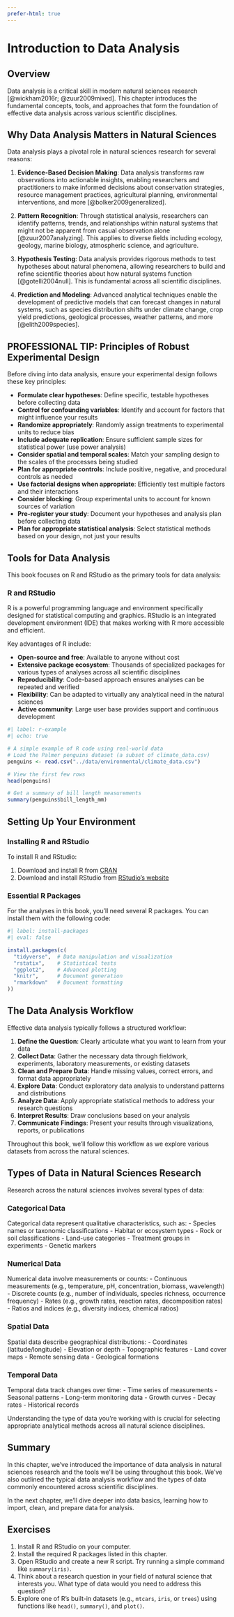 ```yaml
---
prefer-html: true
---
```


# Introduction to Data Analysis

## Overview

Data analysis is a critical skill in modern natural sciences research [@wickham2016r; @zuur2009mixed]. This chapter introduces the fundamental concepts, tools, and approaches that form the foundation of effective data analysis across various scientific disciplines.

## Why Data Analysis Matters in Natural Sciences

Data analysis plays a pivotal role in natural sciences research for several reasons:

1. **Evidence-Based Decision Making**: Data analysis transforms raw observations into actionable insights, enabling researchers and practitioners to make informed decisions about conservation strategies, resource management practices, agricultural planning, environmental interventions, and more [@bolker2009generalized].

2. **Pattern Recognition**: Through statistical analysis, researchers can identify patterns, trends, and relationships within natural systems that might not be apparent from casual observation alone [@zuur2007analyzing]. This applies to diverse fields including ecology, geology, marine biology, atmospheric science, and agriculture.

3. **Hypothesis Testing**: Data analysis provides rigorous methods to test hypotheses about natural phenomena, allowing researchers to build and refine scientific theories about how natural systems function [@gotelli2004null]. This is fundamental across all scientific disciplines.

4. **Prediction and Modeling**: Advanced analytical techniques enable the development of predictive models that can forecast changes in natural systems, such as species distribution shifts under climate change, crop yield predictions, geological processes, weather patterns, and more [@elith2009species].

::: {.callout-tip}
## PROFESSIONAL TIP: Principles of Robust Experimental Design

Before diving into data analysis, ensure your experimental design follows these key principles:

- **Formulate clear hypotheses**: Define specific, testable hypotheses before collecting data
- **Control for confounding variables**: Identify and account for factors that might influence your results
- **Randomize appropriately**: Randomly assign treatments to experimental units to reduce bias
- **Include adequate replication**: Ensure sufficient sample sizes for statistical power (use power analysis)
- **Consider spatial and temporal scales**: Match your sampling design to the scales of the processes being studied
- **Plan for appropriate controls**: Include positive, negative, and procedural controls as needed
- **Use factorial designs when appropriate**: Efficiently test multiple factors and their interactions
- **Consider blocking**: Group experimental units to account for known sources of variation
- **Pre-register your study**: Document your hypotheses and analysis plan before collecting data
- **Plan for appropriate statistical analysis**: Select statistical methods based on your design, not just your results
:::

## Tools for Data Analysis

This book focuses on R and RStudio as the primary tools for data analysis:

### R and RStudio

R is a powerful programming language and environment specifically designed for statistical computing and graphics. RStudio is an integrated development environment (IDE) that makes working with R more accessible and efficient.

Key advantages of R include:

- **Open-source and free**: Available to anyone without cost
- **Extensive package ecosystem**: Thousands of specialized packages for various types of analyses across all scientific disciplines
- **Reproducibility**: Code-based approach ensures analyses can be repeated and verified
- **Flexibility**: Can be adapted to virtually any analytical need in the natural sciences
- **Active community**: Large user base provides support and continuous development

```r
#| label: r-example
#| echo: true

# A simple example of R code using real-world data
# Load the Palmer penguins dataset (a subset of climate_data.csv)
penguins <- read.csv("../data/environmental/climate_data.csv")

# View the first few rows
head(penguins)

# Get a summary of bill length measurements
summary(penguins$bill_length_mm)
```

## Setting Up Your Environment

### Installing R and RStudio

To install R and RStudio:

1. Download and install R from [CRAN](https://cran.r-project.org/)
2. Download and install RStudio from [RStudio's website](https://www.rstudio.com/products/rstudio/download/)

### Essential R Packages

For the analyses in this book, you'll need several R packages. You can install them with the following code:

```r
#| label: install-packages
#| eval: false

install.packages(c(
  "tidyverse",  # Data manipulation and visualization
  "rstatix",    # Statistical tests
  "ggplot2",    # Advanced plotting
  "knitr",      # Document generation
  "rmarkdown"   # Document formatting
))
```

## The Data Analysis Workflow

Effective data analysis typically follows a structured workflow:

1. **Define the Question**: Clearly articulate what you want to learn from your data
2. **Collect Data**: Gather the necessary data through fieldwork, experiments, laboratory measurements, or existing datasets
3. **Clean and Prepare Data**: Handle missing values, correct errors, and format data appropriately
4. **Explore Data**: Conduct exploratory data analysis to understand patterns and distributions
5. **Analyze Data**: Apply appropriate statistical methods to address your research questions
6. **Interpret Results**: Draw conclusions based on your analysis
7. **Communicate Findings**: Present your results through visualizations, reports, or publications

Throughout this book, we'll follow this workflow as we explore various datasets from across the natural sciences.

## Types of Data in Natural Sciences Research

Research across the natural sciences involves several types of data:

### Categorical Data

Categorical data represent qualitative characteristics, such as:
- Species names or taxonomic classifications
- Habitat or ecosystem types
- Rock or soil classifications
- Land-use categories
- Treatment groups in experiments
- Genetic markers

### Numerical Data

Numerical data involve measurements or counts:
- Continuous measurements (e.g., temperature, pH, concentration, biomass, wavelength)
- Discrete counts (e.g., number of individuals, species richness, occurrence frequency)
- Rates (e.g., growth rates, reaction rates, decomposition rates)
- Ratios and indices (e.g., diversity indices, chemical ratios)

### Spatial Data

Spatial data describe geographical distributions:
- Coordinates (latitude/longitude)
- Elevation or depth
- Topographic features
- Land cover maps
- Remote sensing data
- Geological formations

### Temporal Data

Temporal data track changes over time:
- Time series of measurements
- Seasonal patterns
- Long-term monitoring data
- Growth curves
- Decay rates
- Historical records

Understanding the type of data you're working with is crucial for selecting appropriate analytical methods across all natural science disciplines.

## Summary

In this chapter, we've introduced the importance of data analysis in natural sciences research and the tools we'll be using throughout this book. We've also outlined the typical data analysis workflow and the types of data commonly encountered across scientific disciplines.

In the next chapter, we'll dive deeper into data basics, learning how to import, clean, and prepare data for analysis.

## Exercises

1. Install R and RStudio on your computer.
2. Install the required R packages listed in this chapter.
3. Open RStudio and create a new R script. Try running a simple command like `summary(iris)`.
4. Think about a research question in your field of natural science that interests you. What type of data would you need to address this question?
5. Explore one of R's built-in datasets (e.g., `mtcars`, `iris`, or `trees`) using functions like `head()`, `summary()`, and `plot()`.
